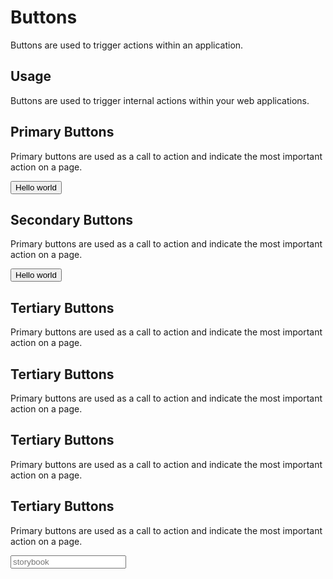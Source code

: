 
<Meta title="Design System|Buttons" component={Button} />

# Buttons

Buttons are used to trigger actions within an application.

## Usage

Buttons are used to trigger internal actions within your web applications.

## Primary Buttons

Primary buttons are used as a call to action and indicate the most important action on a page.

<Preview withToolbar>
  <Story name="primary">
    <Button isPrimary>Hello world</Button>
  </Story>
</Preview>

## Secondary Buttons

Primary buttons are used as a call to action and indicate the most important action on a page.

<Story name="secondary">
  <Button isSecondary>Hello world</Button>
</Story>

## Tertiary Buttons

Primary buttons are used as a call to action and indicate the most important action on a page.

<Story name="sidemenu">
  <Sidemenu />
</Story>

## Tertiary Buttons

Primary buttons are used as a call to action and indicate the most important action on a page.

<Story name="searchbar">
  <Searchbar />
</Story>

## Tertiary Buttons

Primary buttons are used as a call to action and indicate the most important action on a page.

<Story name="topbar">
  <TopBar />
</Story>

## Tertiary Buttons

Primary buttons are used as a call to action and indicate the most important action on a page.

<Story name="input">
  <div style={{width: "300px"}}>
    <Input
      label="Storybook:"
      id="test"
      placeholder="storybook"
      type="text"
      largeLabel
      isRounded
    />
  </div>
</Story>
